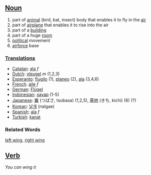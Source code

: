 ==[[Noun]]==
#part of [[animal]] (bird, bat, insect) body that enables it to fly in the [[air]]
#part of [[airplane]] that enables it to rise into the air
#part of a [[building]]
#part of a huge [[room]]
#[[political]] movement
#[[airforce]] base

===[[Translation]]s===
*[[Catalan]]: [[ala]] ''f''
*[[Dutch]]: [[vleugel]] ''m'' (1,2,3)
*[[Esperanto]]: [[flugilo]] (1), [[planeo]] (2), [[ala]] (3,4,6)
*[[French]]: [[aile]] ''f''
*[[German]]: [[Flügel]]
*[[Indonesian]]: [[sayap]] (1-5)
*[[Japanese]]: [[翼]] (つばさ, tsubasa) (1,2,5), [[基地]] (きち, kichi) (6) (?)
*[[Korean]]: [[날개]] (nalgae)
*[[Spanish]]: [[ala]] ''f''
*[[Turkish]]: [[kanat]]

=== Related Words ===
[[left wing]], [[right wing]]

==[[Verb]]==

''You can wing it''